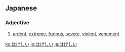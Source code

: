 ==Japanese==
===Adjective===
{{ja-adj|h|decl=i|rom=hageshii}}

# {{ja-def|激しい}} [[ardent]], [[extreme]], [[furious]], [[severe]], [[violent]], [[vehement]]

[[ko:はげしい]]
[[lo:はげしい]]
[[ja:はげしい]]